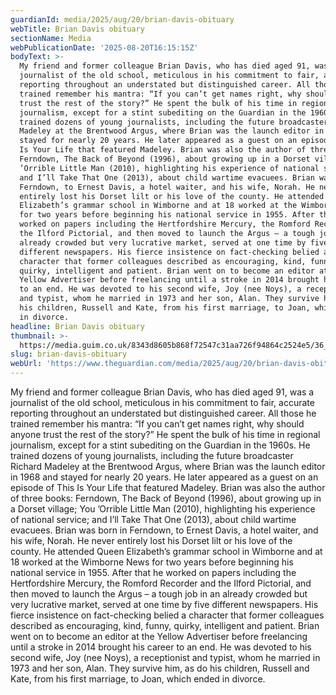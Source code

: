 ```yaml
---
guardianId: media/2025/aug/20/brian-davis-obituary
webTitle: Brian Davis obituary
sectionName: Media
webPublicationDate: '2025-08-20T16:15:15Z'
bodyText: >-
  My friend and former colleague Brian Davis, who has died aged 91, was a
  journalist of the old school, meticulous in his commitment to fair, accurate
  reporting throughout an understated but distinguished career. All those he
  trained remember his mantra: “If you can’t get names right, why should anyone
  trust the rest of the story?” He spent the bulk of his time in regional
  journalism, except for a stint subediting on the Guardian in the 1960s. He
  trained dozens of young journalists, including the future broadcaster Richard
  Madeley at the Brentwood Argus, where Brian was the launch editor in 1968 and
  stayed for nearly 20 years. He later appeared as a guest on an episode of This
  Is Your Life that featured Madeley. Brian was also the author of three books:
  Ferndown, The Back of Beyond (1996), about growing up in a Dorset village; You
  ’Orrible Little Man (2010), highlighting his experience of national service;
  and I’ll Take That One (2013), about child wartime evacuees. Brian was born in
  Ferndown, to Ernest Davis, a hotel waiter, and his wife, Norah. He never
  entirely lost his Dorset lilt or his love of the county. He attended Queen
  Elizabeth’s grammar school in Wimborne and at 18 worked at the Wimborne News
  for two years before beginning his national service in 1955. After that he
  worked on papers including the Hertfordshire Mercury, the Romford Recorder and
  the Ilford Pictorial, and then moved to launch the Argus – a tough job in an
  already crowded but very lucrative market, served at one time by five
  different newspapers. His fierce insistence on fact-checking belied a
  character that former colleagues described as encouraging, kind, funny,
  quirky, intelligent and patient. Brian went on to become an editor at the
  Yellow Advertiser before freelancing until a stroke in 2014 brought his career
  to an end. He was devoted to his second wife, Joy (nee Noys), a receptionist
  and typist, whom he married in 1973 and her son, Alan. They survive him, as do
  his children, Russell and Kate, from his first marriage, to Joan, which ended
  in divorce.
headline: Brian Davis obituary
thumbnail: >-
  https://media.guim.co.uk/8343d8605b868f72547c31aa726f94864c2524e5/36_0_1201_961/500.jpg
slug: brian-davis-obituary
webUrl: 'https://www.theguardian.com/media/2025/aug/20/brian-davis-obituary'
---
```

My friend and former colleague Brian Davis, who has died aged 91, was a journalist of the old school, meticulous in his commitment to fair, accurate reporting throughout an understated but distinguished career. All those he trained remember his mantra: “If you can’t get names right, why should anyone trust the rest of the story?” He spent the bulk of his time in regional journalism, except for a stint subediting on the Guardian in the 1960s. He trained dozens of young journalists, including the future broadcaster Richard Madeley at the Brentwood Argus, where Brian was the launch editor in 1968 and stayed for nearly 20 years. He later appeared as a guest on an episode of This Is Your Life that featured Madeley. Brian was also the author of three books: Ferndown, The Back of Beyond (1996), about growing up in a Dorset village; You ’Orrible Little Man (2010), highlighting his experience of national service; and I’ll Take That One (2013), about child wartime evacuees. Brian was born in Ferndown, to Ernest Davis, a hotel waiter, and his wife, Norah. He never entirely lost his Dorset lilt or his love of the county. He attended Queen Elizabeth’s grammar school in Wimborne and at 18 worked at the Wimborne News for two years before beginning his national service in 1955. After that he worked on papers including the Hertfordshire Mercury, the Romford Recorder and the Ilford Pictorial, and then moved to launch the Argus – a tough job in an already crowded but very lucrative market, served at one time by five different newspapers. His fierce insistence on fact-checking belied a character that former colleagues described as encouraging, kind, funny, quirky, intelligent and patient. Brian went on to become an editor at the Yellow Advertiser before freelancing until a stroke in 2014 brought his career to an end. He was devoted to his second wife, Joy (nee Noys), a receptionist and typist, whom he married in 1973 and her son, Alan. They survive him, as do his children, Russell and Kate, from his first marriage, to Joan, which ended in divorce.
